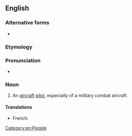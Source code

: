 ==English==

===Alternative forms===
* {{l|en|fly-boy}}

===Etymology===
{{compound|en|fly|boy}}

===Pronunciation===
* {{audio|en|En-au-flyboy.ogg|Audio (AU)}}

===Noun===
{{en-noun}}

# {{lb|en|aviation|slang}} An [[aircraft]] [[pilot]], especially of a military combat aircraft.

====Translations====
{{trans-top|aircraft pilot, especially of a military combat aircraft}}
* French: {{t|fr|chevalier du ciel|m}}
{{trans-mid}}
{{trans-bottom}}

[[Category:en:People]]